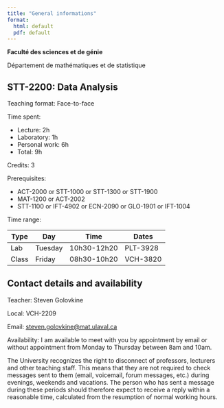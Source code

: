 ```yaml
--- 
title: "General informations"
format: 
  html: default
  pdf: default
---
```


**Faculté des sciences et de génie**

Département de mathématiques et de statistique

## STT-2200: Data Analysis 

Teaching format: Face-to-face

Time spent: 

  - Lecture: 2h
  - Laboratory: 1h 
  - Personal work: 6h
  - Total: 9h

Credits: 3

Prerequisites: 

  - ACT-2000 or STT-1000 or STT-1300 or STT-1900
  - MAT-1200 or ACT-2002
  - STT-1100 or IFT-4902 or ECN-2090 or GLO-1901 or IFT-1004


Time range: 

| Type   | Day      | Time    | Dates |
| ------ | -------- | ------- | ----- |
| Lab    | Tuesday  | 10h30-12h20 | PLT-3928 |
| Class  | Friday   | 08h30-10h20 | VCH-3820 |


## Contact details and availability

Teacher: Steven Golovkine 

Local: VCH-2209

Email: [steven.golovkine@mat.ulaval.ca](mailto:steven.golovkine@mat.ulaval.ca)

Availability: I am available to meet with you by appointment by email or without appointment from Monday to Thursday between 8am and 10am.


<p style=“font-size:10px;”>The University recognizes the right to disconnect of professors, lecturers and other teaching staff. This means that they are not required to check messages sent to them (email, voicemail, forum messages, etc.) during evenings, weekends and vacations. The person who has sent a message during these periods should therefore expect to receive a reply within a reasonable time, calculated from the resumption of normal working hours.</p>

